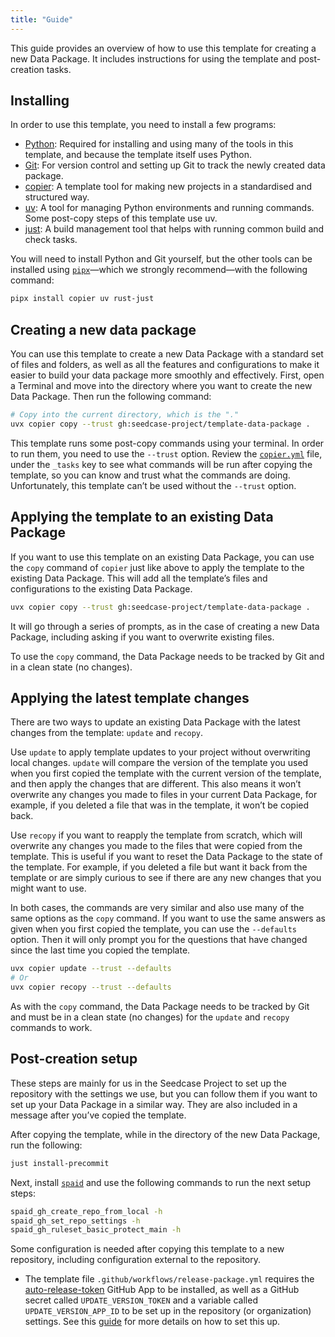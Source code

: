 ```yaml
---
title: "Guide"
---
```


This guide provides an overview of how to use this template for creating
a new Data Package. It includes instructions for using the template and
post-creation tasks.

## Installing

In order to use this template, you need to install a few programs:

-   [Python](https://www.python.org/): Required for installing and using
    many of the tools in this template, and because the template itself
    uses Python.
-   [Git](https://git-scm.com/): For version control and setting up Git
    to track the newly created data package.
-   [copier](https://copier.readthedocs.io/en/stable/#quick-start): A
    template tool for making new projects in a standardised and
    structured way.
-   [uv](https://docs.astral.sh/uv/): A tool for managing Python
    environments and running commands. Some post-copy steps of this
    template use uv.
-   [just](https://just.systems/man/en/): A build management tool that
    helps with running common build and check tasks.

You will need to install Python and Git yourself, but the other tools
can be installed using
[`pipx`](https://pipxproject.github.io/pipx/)---which we strongly
recommend---with the following command:

``` bash
pipx install copier uv rust-just
```

## Creating a new data package

You can use this template to create a new Data Package with a standard
set of files and folders, as well as all the features and configurations
to make it easier to build your data package more smoothly and
effectively. First, open a Terminal and move into the directory where
you want to create the new Data Package. Then run the following command:

``` bash
# Copy into the current directory, which is the "."
uvx copier copy --trust gh:seedcase-project/template-data-package .
```

::: callout-caution
This template runs some post-copy commands using your terminal. In order
to run them, you need to use the `--trust` option. Review the
[`copier.yml`](https://github.com/seedcase-project/template-data-package/blob/main/copier.yaml)
file, under the `_tasks` key to see what commands will be run after
copying the template, so you can know and trust what the commands are
doing. Unfortunately, this template can't be used without the `--trust`
option.
:::

## Applying the template to an existing Data Package

If you want to use this template on an existing Data Package, you can
use the `copy` command of `copier` just like above to apply the template
to the existing Data Package. This will add all the template's files and
configurations to the existing Data Package.

``` bash
uvx copier copy --trust gh:seedcase-project/template-data-package .
```

It will go through a series of prompts, as in the case of creating a new
Data Package, including asking if you want to overwrite existing files.

::: callout-note
To use the `copy` command, the Data Package needs to be tracked by Git and in a clean state (no
changes).
:::

## Applying the latest template changes

There are two ways to update an existing Data Package with the latest
changes from the template: `update` and `recopy`.

Use `update` to apply template updates to your project without overwriting
local changes. `update` will compare the version of the template you used when
you first copied the template with the current version of the template,
and then apply the changes that are different. This also means it won't
overwrite any changes you made to files in your current Data Package,
for example, if you deleted a file that was in the template, it won't be
copied back.

Use `recopy` if you want to reapply the template from scratch, which
will overwrite any changes you made to the files that were copied from
the template. This is useful if you want to reset the Data Package to
the state of the template. For example, if you deleted a file but want
it back from the template or are simply curious to see if there are any
new changes that you might want to use.

In both cases, the commands are very similar and also use many of the
same options as the `copy` command. If you want to use the same answers
as given when you first copied the template, you can use the
`--defaults` option. Then it will only prompt you for the questions that
have changed since the last time you copied the template.

``` bash
uvx copier update --trust --defaults
# Or
uvx copier recopy --trust --defaults
```

As with the `copy` command, the Data Package needs to be tracked by Git
and must be in a clean state (no changes) for the `update` and `recopy`
commands to work.

## Post-creation setup

These steps are mainly for us in the Seedcase Project to set up the
repository with the settings we use, but you can follow them if you want
to set up your Data Package in a similar way. They are also included in
a message after you've copied the template.

After copying the template, while in the directory of the new Data
Package, run the following:

``` bash
just install-precommit
```

Next, install [`spaid`](https://github.com/seedcase-project/spaid) and
use the following commands to run the next setup steps:

``` bash
spaid_gh_create_repo_from_local -h
spaid_gh_set_repo_settings -h
spaid_gh_ruleset_basic_protect_main -h
```

Some configuration is needed after copying this template to a new
repository, including configuration external to the repository.

-   The template file `.github/workflows/release-package.yml` requires
    the [auto-release-token](https://github.com/apps/auto-release-token)
    GitHub App to be installed, as well as a GitHub secret called
    `UPDATE_VERSION_TOKEN` and a variable called `UPDATE_VERSION_APP_ID`
    to be set up in the repository (or organization) settings. See this
    [guide](https://guidebook.seedcase-project.org/operations/security#using-github-apps-to-generate-tokens)
    for more details on how to set this up.
